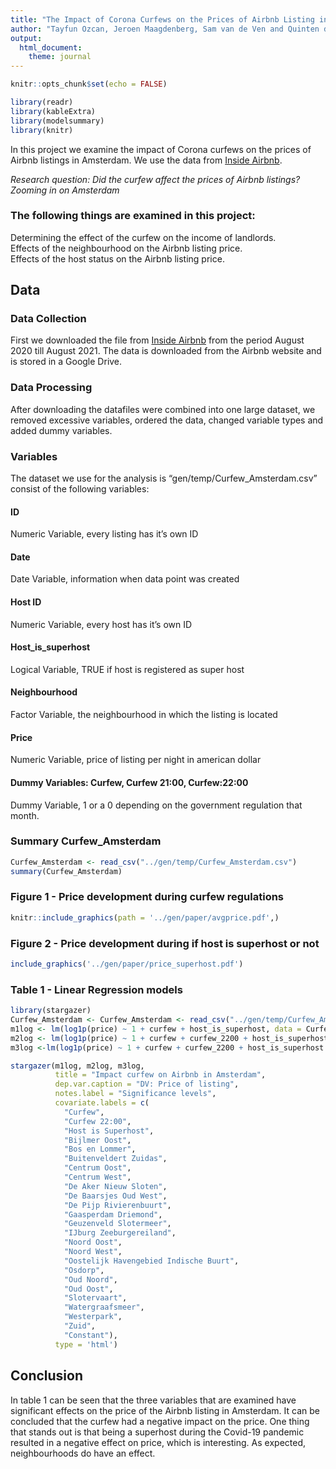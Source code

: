 ```yaml
---
title: "The Impact of Corona Curfews on the Prices of Airbnb Listing in Amsterdam"
author: "Tayfun Ozcan, Jeroen Maagdenberg, Sam van de Ven and Quinten de Putter"
output:
  html_document:
    theme: journal
---  
```


```r
knitr::opts_chunk$set(echo = FALSE)
```
  
```r
library(readr)
library(kableExtra)
library(modelsummary)
library(knitr)
```

In this project we examine the impact of Corona curfews on the prices of Airbnb listings in Amsterdam. We use the data from [Inside Airbnb](http://insideairbnb.com/amsterdam/).

*Research question: Did the curfew affect the prices of Airbnb listings? Zooming in on Amsterdam*

### The following things are examined in this project:

  Determining the effect of the curfew on the income of landlords.  
  Effects of the neighbourhood on the Airbnb listing price.   
  Effects of the host status on the Airbnb listing price.  

## Data

### Data Collection
First we downloaded the file from [Inside Airbnb](http://insideairbnb.com/amsterdam/) from the period August 2020 till August 2021. The data is downloaded from the Airbnb website and is stored in a Google Drive. 

### Data Processing

After downloading the datafiles were combined into one large dataset, we removed excessive variables, ordered the data,
changed variable types and added dummy variables.

### Variables

The dataset we use for the analysis is "gen/temp/Curfew_Amsterdam.csv" consist of the following variables:

#### ID
Numeric Variable, every listing has it's own ID 

#### Date
Date Variable, information when data point was created

#### Host ID
Numeric Variable, every host has it's own ID

#### Host_is_superhost
Logical Variable, TRUE if host is registered as super host

#### Neighbourhood
Factor Variable, the neighbourhood in which the listing is located

#### Price
Numeric Variable, price of listing per night in american dollar

#### Dummy Variables: Curfew, Curfew 21:00, Curfew:22:00
Dummy Variable, 1 or a 0 depending on the government regulation that month.



### Summary Curfew_Amsterdam
```r
Curfew_Amsterdam <- read_csv("../gen/temp/Curfew_Amsterdam.csv")
summary(Curfew_Amsterdam)
```


### Figure 1 - Price development during curfew regulations


```r
knitr::include_graphics(path = '../gen/paper/avgprice.pdf',)
```

### Figure 2 - Price development during  if host is superhost or not 

```r
include_graphics('../gen/paper/price_superhost.pdf')
```


### Table 1 - Linear Regression models
```r
library(stargazer)
Curfew_Amsterdam <- Curfew_Amsterdam <- read_csv("../gen/temp/Curfew_Amsterdam.csv")
m1log <- lm(log1p(price) ~ 1 + curfew + host_is_superhost, data = Curfew_Amsterdam)
m2log <- lm(log1p(price) ~ 1 + curfew + curfew_2200 + host_is_superhost, data = Curfew_Amsterdam)
m3log <-lm(log1p(price) ~ 1 + curfew + curfew_2200 + host_is_superhost + neighbourhood, data = Curfew_Amsterdam)

stargazer(m1log, m2log, m3log,
          title = "Impact curfew on Airbnb in Amsterdam",
          dep.var.caption = "DV: Price of listing",
          notes.label = "Significance levels",
          covariate.labels = c(
            "Curfew",
            "Curfew 22:00",
            "Host is Superhost",
            "Bijlmer Oost",
            "Bos en Lommer",
            "Buitenveldert Zuidas",
            "Centrum Oost",
            "Centrum West",
            "De Aker Nieuw Sloten",
            "De Baarsjes Oud West",
            "De Pijp Rivierenbuurt",
            "Gaasperdam Driemond",
            "Geuzenveld Slotermeer",
            "IJburg Zeeburgereiland",
            "Noord Oost",
            "Noord West",
            "Oostelijk Havengebied Indische Buurt",
            "Osdorp",
            "Oud Noord",
            "Oud Oost",
            "Slotervaart",
            "Watergraafsmeer",
            "Westerpark",
            "Zuid",
            "Constant"),
          type = 'html')
```


## Conclusion
In table 1 can be seen that the three variables that are examined have significant effects on the price of the Airbnb listing in Amsterdam. It can be concluded that the curfew had a negative impact on the price. One thing that stands out is that being a superhost during the Covid-19 pandemic resulted in a negative effect on price, which is interesting. As expected, neighbourhoods do have an effect.
